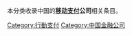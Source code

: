 本分类收录中国的'''[[移动支付|移动支付]]公司'''相关条目。

[[Category:行動支付|Category:行動支付]]
[[Category:中国金融公司|Category:中国金融公司]]